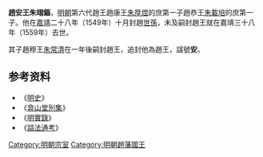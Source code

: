 '''趙安王朱翊錙'''{{BD|1537年||1559年|catIdx=Z朱}}，[[明朝|明朝]]第六代趙王趙康王[[朱厚煜|朱厚煜]]的庶第一子趙恭王[[朱載培|朱載培]]的庶第一子。他在[[嘉靖|嘉靖]]二十八年（1549年）十月封趙[[世孫|世孫]]，未及嗣封趙王就在嘉靖三十八年（1559年）去世。

其子趙穆王[[朱常清_(趙王)|朱常清]]在一年後嗣封趙王，追封他為趙王，諡號'''安'''。

==参考资料==
*《[[明史|明史]]》
*《[[弇山堂別集|弇山堂別集]]》
*《[[明實錄|明實錄]]》
*《[[謚法通考|謚法通考]]》

[[Category:明朝宗室|Category:明朝宗室]]
[[Category:明朝趙藩國王|Category:明朝趙藩國王]]